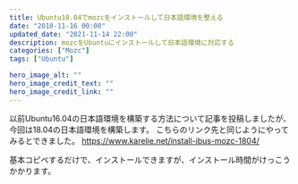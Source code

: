 ```yaml
---
title: Ubuntu18.04でmozcをインストールして日本語環境を整える
date: "2018-11-16 00:00"
updated_date: "2021-11-14 22:00"
description: mozcをUbuntuにインストールして日本語環境に対応する
categories: ["Mozc"]
tags: ["Ubuntu"]

hero_image_alt: ""
hero_image_credit_text: ""
hero_image_credit_link: ""
---
```


以前Ubuntu16.04の日本語環境を構築する方法について記事を投稿しましたが、今回は18.04の日本語環境を構築します。
こちらのリンク先と同じようにやってみるとできました。
https://www.karelie.net/install-ibus-mozc-1804/

基本コピペするだけで、インストールできますが、インストール時間がけっこうかかります。

